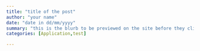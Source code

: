 ```yaml
---
title: "title of the post"
author: "your name"
date: "date in dd/mm/yyyy"
summary: "this is the blurb to be previewed on the site before they click on the full post"
categories: [Application,test]

---
```

<!-- Please copy this template into the posts folder and rename as appropriate -->
<br>
<!-- enter post content here -->

